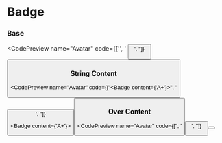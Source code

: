 
# Badge

### Base

<CodePreview
  name="Avatar"
  code={['<Badge content={1}>', '  <button className="h-10 w-10 rounded-full bg-gray-200" />', '</Badge>']}
>
  <Badge content={1}>
    <button className="h-10 w-10 rounded-full bg-gray-200" />
  </Badge>
</CodePreview>

### String Content

<CodePreview
  name="Avatar"
  code={["<Badge content={'A+'}>", '  <button className="h-10 w-10 rounded-full bg-gray-200" />', '</Badge>']}
>
  <Badge content={'A+'}>
    <button className="h-10 w-10 rounded-full bg-gray-200" />
  </Badge>
</CodePreview>

### Over Content

<CodePreview
  name="Avatar"
  code={['<Badge content={3} maxCount={2}>', '  <button className="h-10 w-10 rounded-full bg-gray-200" />', '</Badge>']}
>
  <Badge content={3} maxCount={2}>
    <button className="h-10 w-10 rounded-full bg-gray-200" />
  </Badge>
</CodePreview>
